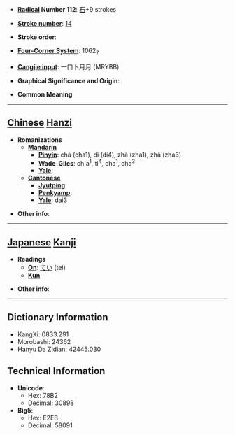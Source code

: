 * '''[[Wiktionary:Chinese radical index| Radical]] Number 112''': [[Wiktionary:Chinese radical index 石|石]]+9 strokes

* '''[[Wiktionary:Chinese total strokes index|Stroke number]]''': [[Wiktionary:Chinese total strokes index 14|14]]

* '''Stroke order''': 

* '''[[Wiktionary:Chinese four corner index|Four-Corner System]]''': 1062<sub>7</sub>

* '''[[Wiktionary:Chinese Cangjie index|Cangjie input]]''': 一口卜月月 (MRYBB)

* '''Graphical Significance and Origin''': 

* '''Common Meaning'''

----

== [[Chinese]] [[Hanzi]] ==

* '''Romanizations'''
** '''[[Mandarin]]'''
*** '''[[Pinyin]]''': chā (cha1), dì (di4), zhā (zha1), zhǎ (zha3)
*** '''[[Wade-Giles]]''': ch'a<sup>1</sup>, ti<sup>4</sup>, cha<sup>1</sup>, cha<sup>3</sup>
*** '''[[Yale]]''': 
** '''[[Cantonese]]'''
*** '''[[Jyutping]]''':
*** '''[[Penkyamp]]''': 
*** '''[[Yale]]''': dai3

* '''Other info''': 

----

== [[Japanese]] [[Kanji]] ==

* '''Readings'''
** '''[[On]]''': [[てい]] (tei)
** '''[[Kun]]''': 

* '''Other info''':  

----

== Dictionary Information ==

* KangXi: 0833.291
* Morobashi: 24362
* Hanyu Da Zidian: 42445.030

== Technical Information ==

* '''Unicode''':
** Hex: 78B2
** Decimal: 30898
* '''Big5''':
** Hex: E2EB
** Decimal: 58091